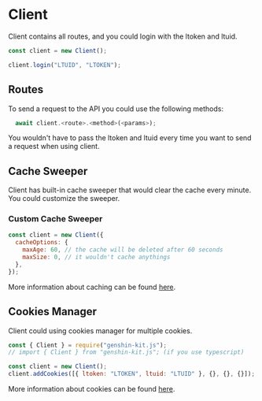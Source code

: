 
# Client

Client contains all routes, and you could login with the ltoken and ltuid.

```ts
const client = new Client();

client.login("LTUID", "LTOKEN");
```

## Routes

To send a request to the API you could use the following methods:

```ts
  await client.<route>.<method>(<params>);
```
<Callout>
You wouldn't have to pass the ltoken and ltuid every time you want to send a request when using client.
</Callout>

## Cache Sweeper

Client has built-in cache sweeper that would clear the cache every minute. You could customize the sweeper.

### Custom Cache Sweeper

```javascript
const client = new Client({
  cacheOptions: {
    maxAge: 60, // the cache will be deleted after 60 seconds
    maxSize: 0, // it wouldn't cache anythings
  },
});
```

More information about caching can be found [here](/cache.mdx).

## Cookies Manager

Client could using cookies manager for multiple cookies.

```javascript
const { Client } = require("genshin-kit.js");
// import { Client } from "genshin-kit.js"; (if you use typescript)

const client = new Client();
client.addCookies([{ ltoken: "LTOKEN", ltuid: "LTUID" }, {}, {}, {}]);
```

More information about cookies can be found [here](/cookies.mdx).
